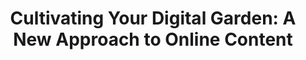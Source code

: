 ---
title: 'Cultivating Your Digital Garden: A New Approach to Online Content'
publishedAt: '2024-04-07'
summary: 'Explore the concept of digital gardens, a dynamic and evolving way to share knowledge and ideas online, moving beyond traditional chronological blogs.'
---